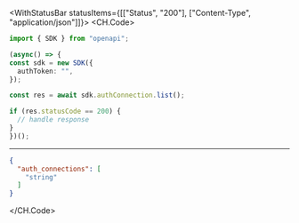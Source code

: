 

<WithStatusBar statusItems={[["Status", "200"], ["Content-Type", "application/json"]]}>
  <CH.Code>
  ```typescript List.ts
  import { SDK } from "openapi";

(async() => {
  const sdk = new SDK({
    authToken: "",
  });

  const res = await sdk.authConnection.list();

  if (res.statusCode == 200) {
    // handle response
  }
})();
  ```
  ---

  ```json Example Response
  {
    "auth_connections": [
      "string"
    ]
  }
  ```
  </CH.Code>
</WithStatusBar>
